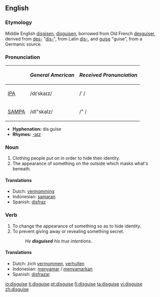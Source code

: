 ==English==

===Etymology===
Middle English [[disgisen]], [[disguisen]], borrowed from Old French [[desguiser]], derived from [[des-]] "[[dis-]]", from Latin [[dis-]], and [[guise]] "guise", from a Germanic source.

===Pronunciation===
{| border=1 cellpadding=5
! !! ''General American'' !! ''Received Pronunciation''
|-
| [[w:IPA|IPA]] || /dɪˈskaɪz/ || /ˈ /
|-
| [[w:SAMPA|SAMPA]] || /dI"skaIz/ || /" /
|}

*'''Hyphenation:''' dis·guise
*'''Rhymes:''' [[Rhymes:English:-aɪz|-aɪz]]

===Noun===
{{en-noun}} 

# Clothing people put on in order to hide their identity.
# The appearance of something on the outside which masks what's beneath.

====Translations====
*Dutch: [[vermomming]] {{f}}
*Indonesian: [[samar|samaran]]
*Spanish: [[disfraz]] {{m}}

===Verb===
{{en-verb|disguis|ing}}

# To change the appearance of something so as to hide identity.
# To prevent giving away or revealing something secret.
#:''He '''disguised''' his true intentions.''

====Translations====
*Dutch: zich [[vermommen]], [[verhullen]]
*Indonesian: [[samar|menyamar]] / [[samar|menyamarkan]]
*Spanish: [[disfrazar]]

[[io:disguise]]
[[it:disguise]]
[[pt:disguise]]
[[fi:disguise]]
[[ta:disguise]]
[[vi:disguise]]
[[zh:disguise]]
